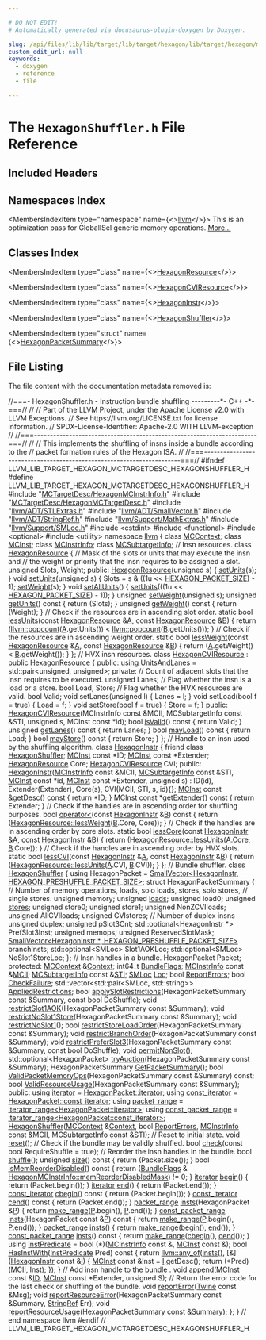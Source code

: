 ```yaml
---

# DO NOT EDIT!
# Automatically generated via docusaurus-plugin-doxygen by Doxygen.

slug: /api/files/lib/lib/target/lib/target/hexagon/lib/target/hexagon/mctargetdesc/hexagonshuffler-h
custom_edit_url: null
keywords:
  - doxygen
  - reference
  - file

---
```





# The `HexagonShuffler.h` File Reference

<DoxygenPage pluginConfig={pluginConfig}>



## Included Headers

<IncludesList>
<IncludesListItem
  filePath="MCTargetDesc/HexagonMCInstrInfo.h"
  permalink="/docs/api/files/lib/lib/target/lib/target/hexagon/lib/target/hexagon/mctargetdesc/hexagonmcinstrinfo-h"
  isLocal="true" />
<IncludesListItem
  filePath="MCTargetDesc/HexagonMCTargetDesc.h"
  permalink="/docs/api/files/lib/lib/target/lib/target/hexagon/lib/target/hexagon/mctargetdesc/hexagonmctargetdesc-h"
  isLocal="true" />
<IncludesListItem
  filePath="llvm/ADT/STLExtras.h"
  permalink="/docs/api/files/include/include/llvm/include/llvm/adt/stlextras-h"
  isLocal="true" />
<IncludesListItem
  filePath="llvm/ADT/SmallVector.h"
  permalink="/docs/api/files/include/include/llvm/include/llvm/adt/smallvector-h"
  isLocal="true" />
<IncludesListItem
  filePath="llvm/ADT/StringRef.h"
  permalink="/docs/api/files/include/include/llvm/include/llvm/adt/stringref-h"
  isLocal="true" />
<IncludesListItem
  filePath="llvm/Support/MathExtras.h"
  permalink="/docs/api/files/include/include/llvm/include/llvm/support/mathextras-h"
  isLocal="true" />
<IncludesListItem
  filePath="llvm/Support/SMLoc.h"
  permalink="/docs/api/files/include/include/llvm/include/llvm/support/smloc-h"
  isLocal="true" />
<IncludesListItem
  filePath="cstdint"
  permalink=""
  isLocal="false" />
<IncludesListItem
  filePath="functional"
  permalink=""
  isLocal="false" />
<IncludesListItem
  filePath="optional"
  permalink=""
  isLocal="false" />
<IncludesListItem
  filePath="utility"
  permalink=""
  isLocal="false" />
</IncludesList>

## Namespaces Index

<MembersIndex>

<MembersIndexItem
  type="namespace"
  name={<><a href="/docs/api/namespaces/llvm">llvm</a></>}>
This is an optimization pass for GlobalISel generic memory operations. <a href="/docs/api/namespaces/llvm/#details">More...</a>
</MembersIndexItem>

</MembersIndex>

## Classes Index

<MembersIndex>

<MembersIndexItem
  type="class"
  name={<><a href="/docs/api/classes/llvm/hexagonresource">HexagonResource</a></>}>
</MembersIndexItem>

<MembersIndexItem
  type="class"
  name={<><a href="/docs/api/classes/llvm/hexagoncviresource">HexagonCVIResource</a></>}>
</MembersIndexItem>

<MembersIndexItem
  type="class"
  name={<><a href="/docs/api/classes/llvm/hexagoninstr">HexagonInstr</a></>}>
</MembersIndexItem>

<MembersIndexItem
  type="class"
  name={<><a href="/docs/api/classes/llvm/hexagonshuffler">HexagonShuffler</a></>}>
</MembersIndexItem>

<MembersIndexItem
  type="struct"
  name={<><a href="/docs/api/structs/llvm/hexagonshuffler/hexagonpacketsummary">HexagonPacketSummary</a></>}>
</MembersIndexItem>

</MembersIndex>


## File Listing

The file content with the documentation metadata removed is:

<ProgramListing>

<Link id="l00001" /><CodeLine lineNumber="1"><Highlight kind="comment">//===- HexagonShuffler.h - Instruction bundle shuffling ---------&#42;- C++ -&#42;-===//</Highlight><Highlight kind="normal"></Highlight></CodeLine>
<Link id="l00002" /><CodeLine lineNumber="2"><Highlight kind="normal"></Highlight><Highlight kind="comment">//</Highlight><Highlight kind="normal"></Highlight></CodeLine>
<Link id="l00003" /><CodeLine lineNumber="3"><Highlight kind="normal"></Highlight><Highlight kind="comment">// Part of the LLVM Project, under the Apache License v2.0 with LLVM Exceptions.</Highlight><Highlight kind="normal"></Highlight></CodeLine>
<Link id="l00004" /><CodeLine lineNumber="4"><Highlight kind="normal"></Highlight><Highlight kind="comment">// See https://llvm.org/LICENSE.txt for license information.</Highlight><Highlight kind="normal"></Highlight></CodeLine>
<Link id="l00005" /><CodeLine lineNumber="5"><Highlight kind="normal"></Highlight><Highlight kind="comment">// SPDX-License-Identifier: Apache-2.0 WITH LLVM-exception</Highlight><Highlight kind="normal"></Highlight></CodeLine>
<Link id="l00006" /><CodeLine lineNumber="6"><Highlight kind="normal"></Highlight><Highlight kind="comment">//</Highlight><Highlight kind="normal"></Highlight></CodeLine>
<Link id="l00007" /><CodeLine lineNumber="7"><Highlight kind="normal"></Highlight><Highlight kind="comment">//===----------------------------------------------------------------------===//</Highlight><Highlight kind="normal"></Highlight></CodeLine>
<Link id="l00008" /><CodeLine lineNumber="8"><Highlight kind="normal"></Highlight><Highlight kind="comment">//</Highlight><Highlight kind="normal"></Highlight></CodeLine>
<Link id="l00009" /><CodeLine lineNumber="9"><Highlight kind="normal"></Highlight><Highlight kind="comment">// This implements the shuffling of insns inside a bundle according to the</Highlight><Highlight kind="normal"></Highlight></CodeLine>
<Link id="l00010" /><CodeLine lineNumber="10"><Highlight kind="normal"></Highlight><Highlight kind="comment">// packet formation rules of the Hexagon ISA.</Highlight><Highlight kind="normal"></Highlight></CodeLine>
<Link id="l00011" /><CodeLine lineNumber="11"><Highlight kind="normal"></Highlight><Highlight kind="comment">//</Highlight><Highlight kind="normal"></Highlight></CodeLine>
<Link id="l00012" /><CodeLine lineNumber="12"><Highlight kind="normal"></Highlight><Highlight kind="comment">//===----------------------------------------------------------------------===//</Highlight><Highlight kind="normal"></Highlight></CodeLine>
<Link id="l00013" /><CodeLine lineNumber="13"><Highlight kind="normal"></Highlight></CodeLine>
<Link id="l00014" /><CodeLine lineNumber="14"><Highlight kind="normal"></Highlight><Highlight kind="preprocessor">#ifndef LLVM&#95;LIB&#95;TARGET&#95;HEXAGON&#95;MCTARGETDESC&#95;HEXAGONSHUFFLER&#95;H</Highlight><Highlight kind="normal"></Highlight></CodeLine>
<Link id="l00015" /><CodeLine lineNumber="15"><Highlight kind="normal"></Highlight><Highlight kind="preprocessor">#define LLVM&#95;LIB&#95;TARGET&#95;HEXAGON&#95;MCTARGETDESC&#95;HEXAGONSHUFFLER&#95;H</Highlight><Highlight kind="normal"></Highlight></CodeLine>
<Link id="l00016" /><CodeLine lineNumber="16"><Highlight kind="normal"></Highlight></CodeLine>
<Link id="l00017" /><CodeLine lineNumber="17"><Highlight kind="normal"></Highlight><Highlight kind="preprocessor">#include &quot;<a href="/docs/api/files/lib/lib/target/lib/target/hexagon/lib/target/hexagon/mctargetdesc/hexagonmcinstrinfo-h">MCTargetDesc/HexagonMCInstrInfo.h</a>&quot;</Highlight><Highlight kind="normal"></Highlight></CodeLine>
<Link id="l00018" /><CodeLine lineNumber="18"><Highlight kind="normal"></Highlight><Highlight kind="preprocessor">#include &quot;<a href="/docs/api/files/lib/lib/target/lib/target/hexagon/lib/target/hexagon/mctargetdesc/hexagonmctargetdesc-h">MCTargetDesc/HexagonMCTargetDesc.h</a>&quot;</Highlight><Highlight kind="normal"></Highlight></CodeLine>
<Link id="l00019" /><CodeLine lineNumber="19"><Highlight kind="normal"></Highlight><Highlight kind="preprocessor">#include &quot;<a href="/docs/api/files/include/include/llvm/include/llvm/adt/stlextras-h">llvm/ADT/STLExtras.h</a>&quot;</Highlight><Highlight kind="normal"></Highlight></CodeLine>
<Link id="l00020" /><CodeLine lineNumber="20"><Highlight kind="normal"></Highlight><Highlight kind="preprocessor">#include &quot;<a href="/docs/api/files/include/include/llvm/include/llvm/adt/smallvector-h">llvm/ADT/SmallVector.h</a>&quot;</Highlight><Highlight kind="normal"></Highlight></CodeLine>
<Link id="l00021" /><CodeLine lineNumber="21"><Highlight kind="normal"></Highlight><Highlight kind="preprocessor">#include &quot;<a href="/docs/api/files/include/include/llvm/include/llvm/adt/stringref-h">llvm/ADT/StringRef.h</a>&quot;</Highlight><Highlight kind="normal"></Highlight></CodeLine>
<Link id="l00022" /><CodeLine lineNumber="22"><Highlight kind="normal"></Highlight><Highlight kind="preprocessor">#include &quot;<a href="/docs/api/files/include/include/llvm/include/llvm/support/mathextras-h">llvm/Support/MathExtras.h</a>&quot;</Highlight><Highlight kind="normal"></Highlight></CodeLine>
<Link id="l00023" /><CodeLine lineNumber="23"><Highlight kind="normal"></Highlight><Highlight kind="preprocessor">#include &quot;<a href="/docs/api/files/include/include/llvm/include/llvm/support/smloc-h">llvm/Support/SMLoc.h</a>&quot;</Highlight><Highlight kind="normal"></Highlight></CodeLine>
<Link id="l00024" /><CodeLine lineNumber="24"><Highlight kind="normal"></Highlight><Highlight kind="preprocessor">#include &lt;cstdint&gt;</Highlight><Highlight kind="normal"></Highlight></CodeLine>
<Link id="l00025" /><CodeLine lineNumber="25"><Highlight kind="normal"></Highlight><Highlight kind="preprocessor">#include &lt;functional&gt;</Highlight><Highlight kind="normal"></Highlight></CodeLine>
<Link id="l00026" /><CodeLine lineNumber="26"><Highlight kind="normal"></Highlight><Highlight kind="preprocessor">#include &lt;optional&gt;</Highlight><Highlight kind="normal"></Highlight></CodeLine>
<Link id="l00027" /><CodeLine lineNumber="27"><Highlight kind="normal"></Highlight><Highlight kind="preprocessor">#include &lt;utility&gt;</Highlight><Highlight kind="normal"></Highlight></CodeLine>
<Link id="l00028" /><CodeLine lineNumber="28"><Highlight kind="normal"></Highlight></CodeLine>
<Link id="l00029" /><CodeLine lineNumber="29"><Highlight kind="normal"></Highlight><Highlight kind="keyword">namespace </Highlight><Highlight kind="normal"><a href="/docs/api/namespaces/llvm">llvm</a> &#123;</Highlight></CodeLine>
<Link id="l00030" /><CodeLine lineNumber="30"><Highlight kind="normal"></Highlight></CodeLine>
<Link id="l00031" /><CodeLine lineNumber="31"><Highlight kind="normal"></Highlight><Highlight kind="keyword">class </Highlight><Highlight kind="normal"><a href="/docs/api/classes/llvm/mccontext">MCContext</a>;</Highlight></CodeLine>
<Link id="l00032" /><CodeLine lineNumber="32"><Highlight kind="normal"></Highlight><Highlight kind="keyword">class </Highlight><Highlight kind="normal"><a href="/docs/api/classes/llvm/mcinst">MCInst</a>;</Highlight></CodeLine>
<Link id="l00033" /><CodeLine lineNumber="33"><Highlight kind="normal"></Highlight><Highlight kind="keyword">class </Highlight><Highlight kind="normal"><a href="/docs/api/classes/llvm/mcinstrinfo">MCInstrInfo</a>;</Highlight></CodeLine>
<Link id="l00034" /><CodeLine lineNumber="34"><Highlight kind="normal"></Highlight><Highlight kind="keyword">class </Highlight><Highlight kind="normal"><a href="/docs/api/classes/llvm/mcsubtargetinfo">MCSubtargetInfo</a>;</Highlight></CodeLine>
<Link id="l00035" /><CodeLine lineNumber="35"><Highlight kind="normal"></Highlight></CodeLine>
<Link id="l00036" /><CodeLine lineNumber="36"><Highlight kind="normal"></Highlight><Highlight kind="comment">// Insn resources.</Highlight><Highlight kind="normal"></Highlight></CodeLine>
<Link id="l00037" /><CodeLine lineNumber="37" lineLink="/docs/api/classes/llvm/hexagonresource"><Highlight kind="normal"></Highlight><Highlight kind="keyword">class </Highlight><Highlight kind="normal"><a href="/docs/api/classes/llvm/hexagonresource/#a9b68d750414915173e8b8470d6b42ebb">HexagonResource</a> &#123;</Highlight></CodeLine>
<Link id="l00038" /><CodeLine lineNumber="38"><Highlight kind="normal">  </Highlight><Highlight kind="comment">// Mask of the slots or units that may execute the insn and</Highlight><Highlight kind="normal"></Highlight></CodeLine>
<Link id="l00039" /><CodeLine lineNumber="39"><Highlight kind="normal">  </Highlight><Highlight kind="comment">// the weight or priority that the insn requires to be assigned a slot.</Highlight><Highlight kind="normal"></Highlight></CodeLine>
<Link id="l00040" /><CodeLine lineNumber="40"><Highlight kind="normal">  </Highlight><Highlight kind="keywordtype">unsigned</Highlight><Highlight kind="normal"> Slots, Weight;</Highlight></CodeLine>
<Link id="l00041" /><CodeLine lineNumber="41"><Highlight kind="normal"></Highlight></CodeLine>
<Link id="l00042" /><CodeLine lineNumber="42"><Highlight kind="normal"></Highlight><Highlight kind="keyword">public</Highlight><Highlight kind="normal">:</Highlight></CodeLine>
<Link id="l00043" /><CodeLine lineNumber="43" lineLink="/docs/api/classes/llvm/hexagonresource/#a9b68d750414915173e8b8470d6b42ebb"><Highlight kind="normal">  <a href="/docs/api/classes/llvm/hexagonresource/#a9b68d750414915173e8b8470d6b42ebb">HexagonResource</a>(</Highlight><Highlight kind="keywordtype">unsigned</Highlight><Highlight kind="normal"> s) &#123; <a href="/docs/api/classes/llvm/hexagonresource/#ad538abdb8f1c5e68c9211f06e5e52c49">setUnits</a>(s); &#125;</Highlight></CodeLine>
<Link id="l00044" /><CodeLine lineNumber="44"><Highlight kind="normal"></Highlight></CodeLine>
<Link id="l00045" /><CodeLine lineNumber="45" lineLink="/docs/api/classes/llvm/hexagonresource/#ad538abdb8f1c5e68c9211f06e5e52c49"><Highlight kind="normal">  </Highlight><Highlight kind="keywordtype">void</Highlight><Highlight kind="normal"> <a href="/docs/api/classes/llvm/hexagonresource/#ad538abdb8f1c5e68c9211f06e5e52c49">setUnits</a>(</Highlight><Highlight kind="keywordtype">unsigned</Highlight><Highlight kind="normal"> s) &#123;</Highlight></CodeLine>
<Link id="l00046" /><CodeLine lineNumber="46"><Highlight kind="normal">    Slots = s &amp; ((1u &lt;&lt; <a href="/docs/api/files/lib/lib/target/lib/target/hexagon/lib/target/hexagon/mctargetdesc/hexagonmctargetdesc-h/#a8f76c0f5e34856920717e06ebc5f4dc3">HEXAGON&#95;PACKET&#95;SIZE</a>) - 1);</Highlight></CodeLine>
<Link id="l00047" /><CodeLine lineNumber="47"><Highlight kind="normal">    <a href="/docs/api/classes/llvm/hexagonresource/#a1f8eef2350fa33a1d0762b78faeb4c13">setWeight</a>(s);</Highlight></CodeLine>
<Link id="l00048" /><CodeLine lineNumber="48"><Highlight kind="normal">  &#125;</Highlight></CodeLine>
<Link id="l00049" /><CodeLine lineNumber="49"><Highlight kind="normal"></Highlight></CodeLine>
<Link id="l00050" /><CodeLine lineNumber="50" lineLink="/docs/api/classes/llvm/hexagonresource/#ae672a81b4fde62e83ed5bc647ff61ff2"><Highlight kind="normal">  </Highlight><Highlight kind="keywordtype">void</Highlight><Highlight kind="normal"> <a href="/docs/api/classes/llvm/hexagonresource/#ae672a81b4fde62e83ed5bc647ff61ff2">setAllUnits</a>() &#123;</Highlight></CodeLine>
<Link id="l00051" /><CodeLine lineNumber="51"><Highlight kind="normal">    <a href="/docs/api/classes/llvm/hexagonresource/#ad538abdb8f1c5e68c9211f06e5e52c49">setUnits</a>(((1u &lt;&lt; <a href="/docs/api/files/lib/lib/target/lib/target/hexagon/lib/target/hexagon/mctargetdesc/hexagonmctargetdesc-h/#a8f76c0f5e34856920717e06ebc5f4dc3">HEXAGON&#95;PACKET&#95;SIZE</a>) - 1));</Highlight></CodeLine>
<Link id="l00052" /><CodeLine lineNumber="52"><Highlight kind="normal">  &#125;</Highlight></CodeLine>
<Link id="l00053" /><CodeLine lineNumber="53"><Highlight kind="normal">  </Highlight><Highlight kind="keywordtype">unsigned</Highlight><Highlight kind="normal"> <a href="/docs/api/classes/llvm/hexagonresource/#a1f8eef2350fa33a1d0762b78faeb4c13">setWeight</a>(</Highlight><Highlight kind="keywordtype">unsigned</Highlight><Highlight kind="normal"> s);</Highlight></CodeLine>
<Link id="l00054" /><CodeLine lineNumber="54"><Highlight kind="normal"></Highlight></CodeLine>
<Link id="l00055" /><CodeLine lineNumber="55" lineLink="/docs/api/classes/llvm/hexagonresource/#a221461a405e21371879b8093913f931b"><Highlight kind="normal">  </Highlight><Highlight kind="keywordtype">unsigned</Highlight><Highlight kind="normal"> <a href="/docs/api/classes/llvm/hexagonresource/#a221461a405e21371879b8093913f931b">getUnits</a>()</Highlight><Highlight kind="keyword"> const </Highlight><Highlight kind="normal">&#123; </Highlight><Highlight kind="keywordflow">return</Highlight><Highlight kind="normal"> (Slots); &#125;</Highlight></CodeLine>
<Link id="l00056" /><CodeLine lineNumber="56" lineLink="/docs/api/classes/llvm/hexagonresource/#aa618966be2c5313c72c16b27684085b2"><Highlight kind="normal">  </Highlight><Highlight kind="keywordtype">unsigned</Highlight><Highlight kind="normal"> <a href="/docs/api/classes/llvm/hexagonresource/#aa618966be2c5313c72c16b27684085b2">getWeight</a>()</Highlight><Highlight kind="keyword"> const </Highlight><Highlight kind="normal">&#123; </Highlight><Highlight kind="keywordflow">return</Highlight><Highlight kind="normal"> (Weight); &#125;</Highlight></CodeLine>
<Link id="l00057" /><CodeLine lineNumber="57"><Highlight kind="normal"></Highlight></CodeLine>
<Link id="l00058" /><CodeLine lineNumber="58"><Highlight kind="normal">  </Highlight><Highlight kind="comment">// Check if the resources are in ascending slot order.</Highlight><Highlight kind="normal"></Highlight></CodeLine>
<Link id="l00059" /><CodeLine lineNumber="59" lineLink="/docs/api/classes/llvm/hexagonresource/#aff602831dcbe4511bbfffd3ad2afaec5"><Highlight kind="normal">  </Highlight><Highlight kind="keyword">static</Highlight><Highlight kind="normal"> </Highlight><Highlight kind="keywordtype">bool</Highlight><Highlight kind="normal"> <a href="/docs/api/classes/llvm/hexagonresource/#aff602831dcbe4511bbfffd3ad2afaec5">lessUnits</a>(</Highlight><Highlight kind="keyword">const</Highlight><Highlight kind="normal"> <a href="/docs/api/classes/llvm/hexagonresource/#a9b68d750414915173e8b8470d6b42ebb">HexagonResource</a> &amp;<a href="/docs/api/files/lib/lib/ir/builtingcs-cpp/#a2e38c85003a042421cde1647632d0b72">A</a>, </Highlight><Highlight kind="keyword">const</Highlight><Highlight kind="normal"> <a href="/docs/api/classes/llvm/hexagonresource/#a9b68d750414915173e8b8470d6b42ebb">HexagonResource</a> &amp;<a href="/docs/api/files/lib/lib/ir/builtingcs-cpp/#ae76959fe811ba090de4cba69ac00f1da">B</a>) &#123;</Highlight></CodeLine>
<Link id="l00060" /><CodeLine lineNumber="60"><Highlight kind="normal">    </Highlight><Highlight kind="keywordflow">return</Highlight><Highlight kind="normal"> (<a href="/docs/api/namespaces/llvm/#a0eea77e7bfa82e0219d2ec7b4efbc94f">llvm::popcount</a>(<a href="/docs/api/files/lib/lib/ir/builtingcs-cpp/#a2e38c85003a042421cde1647632d0b72">A</a>.getUnits()) &lt; <a href="/docs/api/namespaces/llvm/#a0eea77e7bfa82e0219d2ec7b4efbc94f">llvm::popcount</a>(<a href="/docs/api/files/lib/lib/ir/builtingcs-cpp/#ae76959fe811ba090de4cba69ac00f1da">B</a>.getUnits()));</Highlight></CodeLine>
<Link id="l00061" /><CodeLine lineNumber="61"><Highlight kind="normal">  &#125;</Highlight></CodeLine>
<Link id="l00062" /><CodeLine lineNumber="62"><Highlight kind="normal"></Highlight></CodeLine>
<Link id="l00063" /><CodeLine lineNumber="63"><Highlight kind="normal">  </Highlight><Highlight kind="comment">// Check if the resources are in ascending weight order.</Highlight><Highlight kind="normal"></Highlight></CodeLine>
<Link id="l00064" /><CodeLine lineNumber="64" lineLink="/docs/api/classes/llvm/hexagonresource/#abf7f748b204fe3b7d2cb59bc1378c3d1"><Highlight kind="normal">  </Highlight><Highlight kind="keyword">static</Highlight><Highlight kind="normal"> </Highlight><Highlight kind="keywordtype">bool</Highlight><Highlight kind="normal"> <a href="/docs/api/classes/llvm/hexagonresource/#abf7f748b204fe3b7d2cb59bc1378c3d1">lessWeight</a>(</Highlight><Highlight kind="keyword">const</Highlight><Highlight kind="normal"> <a href="/docs/api/classes/llvm/hexagonresource/#a9b68d750414915173e8b8470d6b42ebb">HexagonResource</a> &amp;<a href="/docs/api/files/lib/lib/ir/builtingcs-cpp/#a2e38c85003a042421cde1647632d0b72">A</a>, </Highlight><Highlight kind="keyword">const</Highlight><Highlight kind="normal"> <a href="/docs/api/classes/llvm/hexagonresource/#a9b68d750414915173e8b8470d6b42ebb">HexagonResource</a> &amp;<a href="/docs/api/files/lib/lib/ir/builtingcs-cpp/#ae76959fe811ba090de4cba69ac00f1da">B</a>) &#123;</Highlight></CodeLine>
<Link id="l00065" /><CodeLine lineNumber="65"><Highlight kind="normal">    </Highlight><Highlight kind="keywordflow">return</Highlight><Highlight kind="normal"> (<a href="/docs/api/files/lib/lib/ir/builtingcs-cpp/#a2e38c85003a042421cde1647632d0b72">A</a>.getWeight() &lt; <a href="/docs/api/files/lib/lib/ir/builtingcs-cpp/#ae76959fe811ba090de4cba69ac00f1da">B</a>.getWeight());</Highlight></CodeLine>
<Link id="l00066" /><CodeLine lineNumber="66"><Highlight kind="normal">  &#125;</Highlight></CodeLine>
<Link id="l00067" /><CodeLine lineNumber="67"><Highlight kind="normal">&#125;;</Highlight></CodeLine>
<Link id="l00068" /><CodeLine lineNumber="68"><Highlight kind="normal"></Highlight></CodeLine>
<Link id="l00069" /><CodeLine lineNumber="69"><Highlight kind="normal"></Highlight><Highlight kind="comment">// HVX insn resources.</Highlight><Highlight kind="normal"></Highlight></CodeLine>
<Link id="l00070" /><CodeLine lineNumber="70" lineLink="/docs/api/classes/llvm/hexagoncviresource"><Highlight kind="normal"></Highlight><Highlight kind="keyword">class </Highlight><Highlight kind="normal"><a href="/docs/api/classes/llvm/hexagoncviresource/#a074a6c436e5fb1e2678358e9b5e98f65">HexagonCVIResource</a> : </Highlight><Highlight kind="keyword">public</Highlight><Highlight kind="normal"> <a href="/docs/api/classes/llvm/hexagonresource/#a9b68d750414915173e8b8470d6b42ebb">HexagonResource</a> &#123;</Highlight></CodeLine>
<Link id="l00071" /><CodeLine lineNumber="71"><Highlight kind="normal"></Highlight><Highlight kind="keyword">public</Highlight><Highlight kind="normal">:</Highlight></CodeLine>
<Link id="l00072" /><CodeLine lineNumber="72" lineLink="/docs/api/classes/llvm/hexagoncviresource/#ae8c1c4052d806aa40fbfbb44da74d47a"><Highlight kind="normal">  </Highlight><Highlight kind="keyword">using </Highlight><Highlight kind="normal"><a href="/docs/api/classes/llvm/hexagoncviresource/#ae8c1c4052d806aa40fbfbb44da74d47a">UnitsAndLanes</a> = std::pair&lt;unsigned, unsigned&gt;;</Highlight></CodeLine>
<Link id="l00073" /><CodeLine lineNumber="73"><Highlight kind="normal"></Highlight></CodeLine>
<Link id="l00074" /><CodeLine lineNumber="74"><Highlight kind="normal"></Highlight><Highlight kind="keyword">private</Highlight><Highlight kind="normal">:</Highlight></CodeLine>
<Link id="l00075" /><CodeLine lineNumber="75"><Highlight kind="normal">  </Highlight><Highlight kind="comment">// Count of adjacent slots that the insn requires to be executed.</Highlight><Highlight kind="normal"></Highlight></CodeLine>
<Link id="l00076" /><CodeLine lineNumber="76"><Highlight kind="normal">  </Highlight><Highlight kind="keywordtype">unsigned</Highlight><Highlight kind="normal"> Lanes;</Highlight></CodeLine>
<Link id="l00077" /><CodeLine lineNumber="77"><Highlight kind="normal">  </Highlight><Highlight kind="comment">// Flag whether the insn is a load or a store.</Highlight><Highlight kind="normal"></Highlight></CodeLine>
<Link id="l00078" /><CodeLine lineNumber="78"><Highlight kind="normal">  </Highlight><Highlight kind="keywordtype">bool</Highlight><Highlight kind="normal"> Load, Store;</Highlight></CodeLine>
<Link id="l00079" /><CodeLine lineNumber="79"><Highlight kind="normal">  </Highlight><Highlight kind="comment">// Flag whether the HVX resources are valid.</Highlight><Highlight kind="normal"></Highlight></CodeLine>
<Link id="l00080" /><CodeLine lineNumber="80"><Highlight kind="normal">  </Highlight><Highlight kind="keywordtype">bool</Highlight><Highlight kind="normal"> Valid;</Highlight></CodeLine>
<Link id="l00081" /><CodeLine lineNumber="81"><Highlight kind="normal"></Highlight></CodeLine>
<Link id="l00082" /><CodeLine lineNumber="82"><Highlight kind="normal">  </Highlight><Highlight kind="keywordtype">void</Highlight><Highlight kind="normal"> setLanes(</Highlight><Highlight kind="keywordtype">unsigned</Highlight><Highlight kind="normal"> l) &#123; Lanes = l; &#125;</Highlight></CodeLine>
<Link id="l00083" /><CodeLine lineNumber="83"><Highlight kind="normal">  </Highlight><Highlight kind="keywordtype">void</Highlight><Highlight kind="normal"> setLoad(</Highlight><Highlight kind="keywordtype">bool</Highlight><Highlight kind="normal"> f = </Highlight><Highlight kind="keyword">true</Highlight><Highlight kind="normal">) &#123; Load = f; &#125;</Highlight></CodeLine>
<Link id="l00084" /><CodeLine lineNumber="84"><Highlight kind="normal">  </Highlight><Highlight kind="keywordtype">void</Highlight><Highlight kind="normal"> setStore(</Highlight><Highlight kind="keywordtype">bool</Highlight><Highlight kind="normal"> f = </Highlight><Highlight kind="keyword">true</Highlight><Highlight kind="normal">) &#123; Store = f; &#125;</Highlight></CodeLine>
<Link id="l00085" /><CodeLine lineNumber="85"><Highlight kind="normal"></Highlight></CodeLine>
<Link id="l00086" /><CodeLine lineNumber="86"><Highlight kind="normal"></Highlight><Highlight kind="keyword">public</Highlight><Highlight kind="normal">:</Highlight></CodeLine>
<Link id="l00087" /><CodeLine lineNumber="87"><Highlight kind="normal">  <a href="/docs/api/classes/llvm/hexagoncviresource/#a074a6c436e5fb1e2678358e9b5e98f65">HexagonCVIResource</a>(MCInstrInfo </Highlight><Highlight kind="keyword">const</Highlight><Highlight kind="normal"> &amp;MCII,</Highlight></CodeLine>
<Link id="l00088" /><CodeLine lineNumber="88"><Highlight kind="normal">                     MCSubtargetInfo </Highlight><Highlight kind="keyword">const</Highlight><Highlight kind="normal"> &amp;STI,</Highlight></CodeLine>
<Link id="l00089" /><CodeLine lineNumber="89"><Highlight kind="normal">                     </Highlight><Highlight kind="keywordtype">unsigned</Highlight><Highlight kind="normal"> s, MCInst </Highlight><Highlight kind="keyword">const</Highlight><Highlight kind="normal"> &#42;</Highlight><Highlight kind="keywordtype">id</Highlight><Highlight kind="normal">);</Highlight></CodeLine>
<Link id="l00090" /><CodeLine lineNumber="90"><Highlight kind="normal"></Highlight></CodeLine>
<Link id="l00091" /><CodeLine lineNumber="91" lineLink="/docs/api/classes/llvm/hexagoncviresource/#a20320b17bb65d33fe1d2fd5947d6a7be"><Highlight kind="normal">  </Highlight><Highlight kind="keywordtype">bool</Highlight><Highlight kind="normal"> <a href="/docs/api/classes/llvm/hexagoncviresource/#a20320b17bb65d33fe1d2fd5947d6a7be">isValid</a>()</Highlight><Highlight kind="keyword"> const </Highlight><Highlight kind="normal">&#123; </Highlight><Highlight kind="keywordflow">return</Highlight><Highlight kind="normal"> Valid; &#125;</Highlight></CodeLine>
<Link id="l00092" /><CodeLine lineNumber="92" lineLink="/docs/api/classes/llvm/hexagoncviresource/#a50e9a007372dbfb54f4113605e40de6d"><Highlight kind="normal">  </Highlight><Highlight kind="keywordtype">unsigned</Highlight><Highlight kind="normal"> <a href="/docs/api/classes/llvm/hexagoncviresource/#a50e9a007372dbfb54f4113605e40de6d">getLanes</a>()</Highlight><Highlight kind="keyword"> const </Highlight><Highlight kind="normal">&#123; </Highlight><Highlight kind="keywordflow">return</Highlight><Highlight kind="normal"> Lanes; &#125;</Highlight></CodeLine>
<Link id="l00093" /><CodeLine lineNumber="93" lineLink="/docs/api/classes/llvm/hexagoncviresource/#adf7105da9b480a82249969b9f2d4f5cc"><Highlight kind="normal">  </Highlight><Highlight kind="keywordtype">bool</Highlight><Highlight kind="normal"> <a href="/docs/api/classes/llvm/hexagoncviresource/#adf7105da9b480a82249969b9f2d4f5cc">mayLoad</a>()</Highlight><Highlight kind="keyword"> const </Highlight><Highlight kind="normal">&#123; </Highlight><Highlight kind="keywordflow">return</Highlight><Highlight kind="normal"> Load; &#125;</Highlight></CodeLine>
<Link id="l00094" /><CodeLine lineNumber="94" lineLink="/docs/api/classes/llvm/hexagoncviresource/#a83e4ed90daab59f7f1e8d3c45b73063a"><Highlight kind="normal">  </Highlight><Highlight kind="keywordtype">bool</Highlight><Highlight kind="normal"> <a href="/docs/api/classes/llvm/hexagoncviresource/#a83e4ed90daab59f7f1e8d3c45b73063a">mayStore</a>()</Highlight><Highlight kind="keyword"> const </Highlight><Highlight kind="normal">&#123; </Highlight><Highlight kind="keywordflow">return</Highlight><Highlight kind="normal"> Store; &#125;</Highlight></CodeLine>
<Link id="l00095" /><CodeLine lineNumber="95"><Highlight kind="normal">&#125;;</Highlight></CodeLine>
<Link id="l00096" /><CodeLine lineNumber="96"><Highlight kind="normal"></Highlight></CodeLine>
<Link id="l00097" /><CodeLine lineNumber="97"><Highlight kind="normal"></Highlight><Highlight kind="comment">// Handle to an insn used by the shuffling algorithm.</Highlight><Highlight kind="normal"></Highlight></CodeLine>
<Link id="l00098" /><CodeLine lineNumber="98" lineLink="/docs/api/classes/llvm/hexagoninstr"><Highlight kind="normal"></Highlight><Highlight kind="keyword">class </Highlight><Highlight kind="normal"><a href="/docs/api/classes/llvm/hexagoninstr/#ae2ea471f4cee2fa56f23d0e69e4a3ad6">HexagonInstr</a> &#123;</Highlight></CodeLine>
<Link id="l00099" /><CodeLine lineNumber="99" lineLink="/docs/api/classes/llvm/hexagoninstr/#a4e5d5ee19b47a7537c126daeb2d3671f"><Highlight kind="normal">  </Highlight><Highlight kind="keyword">friend</Highlight><Highlight kind="normal"> </Highlight><Highlight kind="keyword">class </Highlight><Highlight kind="normal"><a href="/docs/api/classes/llvm/hexagoninstr/#a4e5d5ee19b47a7537c126daeb2d3671f">HexagonShuffler</a>;</Highlight></CodeLine>
<Link id="l00100" /><CodeLine lineNumber="100"><Highlight kind="normal"></Highlight></CodeLine>
<Link id="l00101" /><CodeLine lineNumber="101"><Highlight kind="normal">  <a href="/docs/api/classes/llvm/mcinst">MCInst</a> </Highlight><Highlight kind="keyword">const</Highlight><Highlight kind="normal"> &#42;ID;</Highlight></CodeLine>
<Link id="l00102" /><CodeLine lineNumber="102"><Highlight kind="normal">  <a href="/docs/api/classes/llvm/mcinst">MCInst</a> </Highlight><Highlight kind="keyword">const</Highlight><Highlight kind="normal"> &#42;Extender;</Highlight></CodeLine>
<Link id="l00103" /><CodeLine lineNumber="103"><Highlight kind="normal">  <a href="/docs/api/classes/llvm/hexagonresource">HexagonResource</a> Core;</Highlight></CodeLine>
<Link id="l00104" /><CodeLine lineNumber="104"><Highlight kind="normal">  <a href="/docs/api/classes/llvm/hexagoncviresource">HexagonCVIResource</a> CVI;</Highlight></CodeLine>
<Link id="l00105" /><CodeLine lineNumber="105"><Highlight kind="normal"></Highlight></CodeLine>
<Link id="l00106" /><CodeLine lineNumber="106"><Highlight kind="normal"></Highlight><Highlight kind="keyword">public</Highlight><Highlight kind="normal">:</Highlight></CodeLine>
<Link id="l00107" /><CodeLine lineNumber="107" lineLink="/docs/api/classes/llvm/hexagoninstr/#ae2ea471f4cee2fa56f23d0e69e4a3ad6"><Highlight kind="normal">  <a href="/docs/api/classes/llvm/hexagoninstr/#ae2ea471f4cee2fa56f23d0e69e4a3ad6">HexagonInstr</a>(<a href="/docs/api/classes/llvm/mcinstrinfo">MCInstrInfo</a> </Highlight><Highlight kind="keyword">const</Highlight><Highlight kind="normal"> &amp;MCII,</Highlight></CodeLine>
<Link id="l00108" /><CodeLine lineNumber="108"><Highlight kind="normal">               <a href="/docs/api/classes/llvm/mcsubtargetinfo">MCSubtargetInfo</a> </Highlight><Highlight kind="keyword">const</Highlight><Highlight kind="normal"> &amp;STI, <a href="/docs/api/classes/llvm/mcinst">MCInst</a> </Highlight><Highlight kind="keyword">const</Highlight><Highlight kind="normal"> &#42;</Highlight><Highlight kind="keywordtype">id</Highlight><Highlight kind="normal">,</Highlight></CodeLine>
<Link id="l00109" /><CodeLine lineNumber="109"><Highlight kind="normal">               <a href="/docs/api/classes/llvm/mcinst">MCInst</a> </Highlight><Highlight kind="keyword">const</Highlight><Highlight kind="normal"> &#42;Extender, </Highlight><Highlight kind="keywordtype">unsigned</Highlight><Highlight kind="normal"> s)</Highlight></CodeLine>
<Link id="l00110" /><CodeLine lineNumber="110"><Highlight kind="normal">      : ID(id), Extender(Extender), Core(s), CVI(MCII, STI, s, id)&#123;&#125;;</Highlight></CodeLine>
<Link id="l00111" /><CodeLine lineNumber="111"><Highlight kind="normal"></Highlight></CodeLine>
<Link id="l00112" /><CodeLine lineNumber="112" lineLink="/docs/api/classes/llvm/hexagoninstr/#a5fc274f7940f0ebb14b363d8fbe6785b"><Highlight kind="normal">  <a href="/docs/api/classes/llvm/mcinst">MCInst</a> </Highlight><Highlight kind="keyword">const</Highlight><Highlight kind="normal"> &amp;<a href="/docs/api/classes/llvm/hexagoninstr/#a5fc274f7940f0ebb14b363d8fbe6785b">getDesc</a>()</Highlight><Highlight kind="keyword"> const </Highlight><Highlight kind="normal">&#123; </Highlight><Highlight kind="keywordflow">return</Highlight><Highlight kind="normal"> &#42;ID; &#125;</Highlight></CodeLine>
<Link id="l00113" /><CodeLine lineNumber="113" lineLink="/docs/api/classes/llvm/hexagoninstr/#a071dfbd7e285aaa5599b23899f1bd40c"><Highlight kind="normal">  <a href="/docs/api/classes/llvm/mcinst">MCInst</a> </Highlight><Highlight kind="keyword">const</Highlight><Highlight kind="normal"> &#42;<a href="/docs/api/classes/llvm/hexagoninstr/#a071dfbd7e285aaa5599b23899f1bd40c">getExtender</a>()</Highlight><Highlight kind="keyword"> const </Highlight><Highlight kind="normal">&#123; </Highlight><Highlight kind="keywordflow">return</Highlight><Highlight kind="normal"> Extender; &#125;</Highlight></CodeLine>
<Link id="l00114" /><CodeLine lineNumber="114"><Highlight kind="normal"></Highlight></CodeLine>
<Link id="l00115" /><CodeLine lineNumber="115"><Highlight kind="normal">  </Highlight><Highlight kind="comment">// Check if the handles are in ascending order for shuffling purposes.</Highlight><Highlight kind="normal"></Highlight></CodeLine>
<Link id="l00116" /><CodeLine lineNumber="116" lineLink="/docs/api/classes/llvm/hexagoninstr/#a73808c3ff7250ff5d7ef9721c5d65662"><Highlight kind="normal">  </Highlight><Highlight kind="keywordtype">bool</Highlight><Highlight kind="normal"> <a href="/docs/api/classes/llvm/hexagoninstr/#a73808c3ff7250ff5d7ef9721c5d65662">operator&lt;</a>(</Highlight><Highlight kind="keyword">const</Highlight><Highlight kind="normal"> <a href="/docs/api/classes/llvm/hexagoninstr/#ae2ea471f4cee2fa56f23d0e69e4a3ad6">HexagonInstr</a> &amp;<a href="/docs/api/files/lib/lib/ir/builtingcs-cpp/#ae76959fe811ba090de4cba69ac00f1da">B</a>)</Highlight><Highlight kind="keyword"> const </Highlight><Highlight kind="normal">&#123;</Highlight></CodeLine>
<Link id="l00117" /><CodeLine lineNumber="117"><Highlight kind="normal">    </Highlight><Highlight kind="keywordflow">return</Highlight><Highlight kind="normal"> (<a href="/docs/api/classes/llvm/hexagonresource/#abf7f748b204fe3b7d2cb59bc1378c3d1">HexagonResource::lessWeight</a>(<a href="/docs/api/files/lib/lib/ir/builtingcs-cpp/#ae76959fe811ba090de4cba69ac00f1da">B</a>.Core, Core));</Highlight></CodeLine>
<Link id="l00118" /><CodeLine lineNumber="118"><Highlight kind="normal">  &#125;</Highlight></CodeLine>
<Link id="l00119" /><CodeLine lineNumber="119"><Highlight kind="normal"></Highlight></CodeLine>
<Link id="l00120" /><CodeLine lineNumber="120"><Highlight kind="normal">  </Highlight><Highlight kind="comment">// Check if the handles are in ascending order by core slots.</Highlight><Highlight kind="normal"></Highlight></CodeLine>
<Link id="l00121" /><CodeLine lineNumber="121" lineLink="/docs/api/classes/llvm/hexagoninstr/#a95ee54a78afbd15282b76879937e6bde"><Highlight kind="normal">  </Highlight><Highlight kind="keyword">static</Highlight><Highlight kind="normal"> </Highlight><Highlight kind="keywordtype">bool</Highlight><Highlight kind="normal"> <a href="/docs/api/classes/llvm/hexagoninstr/#a95ee54a78afbd15282b76879937e6bde">lessCore</a>(</Highlight><Highlight kind="keyword">const</Highlight><Highlight kind="normal"> <a href="/docs/api/classes/llvm/hexagoninstr/#ae2ea471f4cee2fa56f23d0e69e4a3ad6">HexagonInstr</a> &amp;<a href="/docs/api/files/lib/lib/ir/builtingcs-cpp/#a2e38c85003a042421cde1647632d0b72">A</a>, </Highlight><Highlight kind="keyword">const</Highlight><Highlight kind="normal"> <a href="/docs/api/classes/llvm/hexagoninstr/#ae2ea471f4cee2fa56f23d0e69e4a3ad6">HexagonInstr</a> &amp;<a href="/docs/api/files/lib/lib/ir/builtingcs-cpp/#ae76959fe811ba090de4cba69ac00f1da">B</a>) &#123;</Highlight></CodeLine>
<Link id="l00122" /><CodeLine lineNumber="122"><Highlight kind="normal">    </Highlight><Highlight kind="keywordflow">return</Highlight><Highlight kind="normal"> (<a href="/docs/api/classes/llvm/hexagonresource/#aff602831dcbe4511bbfffd3ad2afaec5">HexagonResource::lessUnits</a>(<a href="/docs/api/files/lib/lib/ir/builtingcs-cpp/#a2e38c85003a042421cde1647632d0b72">A</a>.Core, <a href="/docs/api/files/lib/lib/ir/builtingcs-cpp/#ae76959fe811ba090de4cba69ac00f1da">B</a>.Core));</Highlight></CodeLine>
<Link id="l00123" /><CodeLine lineNumber="123"><Highlight kind="normal">  &#125;</Highlight></CodeLine>
<Link id="l00124" /><CodeLine lineNumber="124"><Highlight kind="normal"></Highlight></CodeLine>
<Link id="l00125" /><CodeLine lineNumber="125"><Highlight kind="normal">  </Highlight><Highlight kind="comment">// Check if the handles are in ascending order by HVX slots.</Highlight><Highlight kind="normal"></Highlight></CodeLine>
<Link id="l00126" /><CodeLine lineNumber="126" lineLink="/docs/api/classes/llvm/hexagoninstr/#ad91d7ffe531f769d90cdafc25fe61238"><Highlight kind="normal">  </Highlight><Highlight kind="keyword">static</Highlight><Highlight kind="normal"> </Highlight><Highlight kind="keywordtype">bool</Highlight><Highlight kind="normal"> <a href="/docs/api/classes/llvm/hexagoninstr/#ad91d7ffe531f769d90cdafc25fe61238">lessCVI</a>(</Highlight><Highlight kind="keyword">const</Highlight><Highlight kind="normal"> <a href="/docs/api/classes/llvm/hexagoninstr/#ae2ea471f4cee2fa56f23d0e69e4a3ad6">HexagonInstr</a> &amp;<a href="/docs/api/files/lib/lib/ir/builtingcs-cpp/#a2e38c85003a042421cde1647632d0b72">A</a>, </Highlight><Highlight kind="keyword">const</Highlight><Highlight kind="normal"> <a href="/docs/api/classes/llvm/hexagoninstr/#ae2ea471f4cee2fa56f23d0e69e4a3ad6">HexagonInstr</a> &amp;<a href="/docs/api/files/lib/lib/ir/builtingcs-cpp/#ae76959fe811ba090de4cba69ac00f1da">B</a>) &#123;</Highlight></CodeLine>
<Link id="l00127" /><CodeLine lineNumber="127"><Highlight kind="normal">    </Highlight><Highlight kind="keywordflow">return</Highlight><Highlight kind="normal"> (<a href="/docs/api/classes/llvm/hexagonresource/#aff602831dcbe4511bbfffd3ad2afaec5">HexagonResource::lessUnits</a>(<a href="/docs/api/files/lib/lib/ir/builtingcs-cpp/#a2e38c85003a042421cde1647632d0b72">A</a>.CVI, <a href="/docs/api/files/lib/lib/ir/builtingcs-cpp/#ae76959fe811ba090de4cba69ac00f1da">B</a>.CVI));</Highlight></CodeLine>
<Link id="l00128" /><CodeLine lineNumber="128"><Highlight kind="normal">  &#125;</Highlight></CodeLine>
<Link id="l00129" /><CodeLine lineNumber="129"><Highlight kind="normal">&#125;;</Highlight></CodeLine>
<Link id="l00130" /><CodeLine lineNumber="130"><Highlight kind="normal"></Highlight></CodeLine>
<Link id="l00131" /><CodeLine lineNumber="131"><Highlight kind="normal"></Highlight><Highlight kind="comment">// Bundle shuffler.</Highlight><Highlight kind="normal"></Highlight></CodeLine>
<Link id="l00132" /><CodeLine lineNumber="132" lineLink="/docs/api/classes/llvm/hexagonshuffler"><Highlight kind="normal"></Highlight><Highlight kind="keyword">class </Highlight><Highlight kind="normal"><a href="/docs/api/classes/llvm/hexagonshuffler/#a1bea60acdfd80dd427535cbe669f568b">HexagonShuffler</a> &#123;</Highlight></CodeLine>
<Link id="l00133" /><CodeLine lineNumber="133"><Highlight kind="normal">  </Highlight><Highlight kind="keyword">using </Highlight><Highlight kind="normal">HexagonPacket =</Highlight></CodeLine>
<Link id="l00134" /><CodeLine lineNumber="134"><Highlight kind="normal">      <a href="/docs/api/classes/llvm/smallvector">SmallVector&lt;HexagonInstr, HEXAGON&#95;PRESHUFFLE&#95;PACKET&#95;SIZE&gt;</a>;</Highlight></CodeLine>
<Link id="l00135" /><CodeLine lineNumber="135"><Highlight kind="normal"></Highlight></CodeLine>
<Link id="l00136" /><CodeLine lineNumber="136"><Highlight kind="normal">  </Highlight><Highlight kind="keyword">struct </Highlight><Highlight kind="normal">HexagonPacketSummary &#123;</Highlight></CodeLine>
<Link id="l00137" /><CodeLine lineNumber="137"><Highlight kind="normal">    </Highlight><Highlight kind="comment">// Number of memory operations, loads, solo loads, stores, solo stores,</Highlight><Highlight kind="normal"></Highlight></CodeLine>
<Link id="l00138" /><CodeLine lineNumber="138"><Highlight kind="normal">    </Highlight><Highlight kind="comment">// single stores.</Highlight><Highlight kind="normal"></Highlight></CodeLine>
<Link id="l00139" /><CodeLine lineNumber="139"><Highlight kind="normal">    </Highlight><Highlight kind="keywordtype">unsigned</Highlight><Highlight kind="normal"> memory;</Highlight></CodeLine>
<Link id="l00140" /><CodeLine lineNumber="140"><Highlight kind="normal">    </Highlight><Highlight kind="keywordtype">unsigned</Highlight><Highlight kind="normal"> <a href="/docs/api/files/lib/lib/target/lib/target/hexagon/hexagonloadstorewidening-cpp/#a5414f76815c8f01cd360c99ff6fb27a7">loads</a>;</Highlight></CodeLine>
<Link id="l00141" /><CodeLine lineNumber="141"><Highlight kind="normal">    </Highlight><Highlight kind="keywordtype">unsigned</Highlight><Highlight kind="normal"> load0;</Highlight></CodeLine>
<Link id="l00142" /><CodeLine lineNumber="142"><Highlight kind="normal">    </Highlight><Highlight kind="keywordtype">unsigned</Highlight><Highlight kind="normal"> <a href="/docs/api/files/lib/lib/target/lib/target/hexagon/hexagonloadstorewidening-cpp/#a7d2c711a42f51c1f7b3ce3f8f560fa74">stores</a>;</Highlight></CodeLine>
<Link id="l00143" /><CodeLine lineNumber="143"><Highlight kind="normal">    </Highlight><Highlight kind="keywordtype">unsigned</Highlight><Highlight kind="normal"> store0;</Highlight></CodeLine>
<Link id="l00144" /><CodeLine lineNumber="144"><Highlight kind="normal">    </Highlight><Highlight kind="keywordtype">unsigned</Highlight><Highlight kind="normal"> store1;</Highlight></CodeLine>
<Link id="l00145" /><CodeLine lineNumber="145"><Highlight kind="normal">    </Highlight><Highlight kind="keywordtype">unsigned</Highlight><Highlight kind="normal"> NonZCVIloads;</Highlight></CodeLine>
<Link id="l00146" /><CodeLine lineNumber="146"><Highlight kind="normal">    </Highlight><Highlight kind="keywordtype">unsigned</Highlight><Highlight kind="normal"> AllCVIloads;</Highlight></CodeLine>
<Link id="l00147" /><CodeLine lineNumber="147"><Highlight kind="normal">    </Highlight><Highlight kind="keywordtype">unsigned</Highlight><Highlight kind="normal"> CVIstores;</Highlight></CodeLine>
<Link id="l00148" /><CodeLine lineNumber="148"><Highlight kind="normal">    </Highlight><Highlight kind="comment">// Number of duplex insns</Highlight><Highlight kind="normal"></Highlight></CodeLine>
<Link id="l00149" /><CodeLine lineNumber="149"><Highlight kind="normal">    </Highlight><Highlight kind="keywordtype">unsigned</Highlight><Highlight kind="normal"> duplex;</Highlight></CodeLine>
<Link id="l00150" /><CodeLine lineNumber="150"><Highlight kind="normal">    </Highlight><Highlight kind="keywordtype">unsigned</Highlight><Highlight kind="normal"> pSlot3Cnt;</Highlight></CodeLine>
<Link id="l00151" /><CodeLine lineNumber="151"><Highlight kind="normal">    std::optional&lt;HexagonInstr &#42;&gt; PrefSlot3Inst;</Highlight></CodeLine>
<Link id="l00152" /><CodeLine lineNumber="152"><Highlight kind="normal">    </Highlight><Highlight kind="keywordtype">unsigned</Highlight><Highlight kind="normal"> memops;</Highlight></CodeLine>
<Link id="l00153" /><CodeLine lineNumber="153"><Highlight kind="normal">    </Highlight><Highlight kind="keywordtype">unsigned</Highlight><Highlight kind="normal"> ReservedSlotMask;</Highlight></CodeLine>
<Link id="l00154" /><CodeLine lineNumber="154"><Highlight kind="normal">    <a href="/docs/api/classes/llvm/smallvector">SmallVector&lt;HexagonInstr &#42;, HEXAGON&#95;PRESHUFFLE&#95;PACKET&#95;SIZE&gt;</a> branchInsts;</Highlight></CodeLine>
<Link id="l00155" /><CodeLine lineNumber="155"><Highlight kind="normal">    std::optional&lt;SMLoc&gt; Slot1AOKLoc;</Highlight></CodeLine>
<Link id="l00156" /><CodeLine lineNumber="156"><Highlight kind="normal">    std::optional&lt;SMLoc&gt; NoSlot1StoreLoc;</Highlight></CodeLine>
<Link id="l00157" /><CodeLine lineNumber="157"><Highlight kind="normal">  &#125;;</Highlight></CodeLine>
<Link id="l00158" /><CodeLine lineNumber="158"><Highlight kind="normal">  </Highlight><Highlight kind="comment">// Insn handles in a bundle.</Highlight><Highlight kind="normal"></Highlight></CodeLine>
<Link id="l00159" /><CodeLine lineNumber="159"><Highlight kind="normal">  HexagonPacket Packet;</Highlight></CodeLine>
<Link id="l00160" /><CodeLine lineNumber="160"><Highlight kind="normal"></Highlight></CodeLine>
<Link id="l00161" /><CodeLine lineNumber="161"><Highlight kind="normal"></Highlight><Highlight kind="keyword">protected</Highlight><Highlight kind="normal">:</Highlight></CodeLine>
<Link id="l00162" /><CodeLine lineNumber="162" lineLink="/docs/api/classes/llvm/hexagonshuffler/#a04e7bcc848338f170b3227b216aec616"><Highlight kind="normal">  <a href="/docs/api/classes/llvm/mccontext">MCContext</a> &amp;<a href="/docs/api/classes/llvm/hexagonshuffler/#a04e7bcc848338f170b3227b216aec616">Context</a>;</Highlight></CodeLine>
<Link id="l00163" /><CodeLine lineNumber="163" lineLink="/docs/api/classes/llvm/hexagonshuffler/#aa287ac3a1615e464dacff4aba682d34f"><Highlight kind="normal">  int64&#95;t <a href="/docs/api/classes/llvm/hexagonshuffler/#aa287ac3a1615e464dacff4aba682d34f">BundleFlags</a>;</Highlight></CodeLine>
<Link id="l00164" /><CodeLine lineNumber="164" lineLink="/docs/api/classes/llvm/hexagonshuffler/#ac5472a417eff2e300c9e8f08bdee1297"><Highlight kind="normal">  <a href="/docs/api/classes/llvm/mcinstrinfo">MCInstrInfo</a> </Highlight><Highlight kind="keyword">const</Highlight><Highlight kind="normal"> &amp;<a href="/docs/api/classes/llvm/hexagonshuffler/#ac5472a417eff2e300c9e8f08bdee1297">MCII</a>;</Highlight></CodeLine>
<Link id="l00165" /><CodeLine lineNumber="165" lineLink="/docs/api/classes/llvm/hexagonshuffler/#ab93a83f6136cca7d527d21196676ccc4"><Highlight kind="normal">  <a href="/docs/api/classes/llvm/mcsubtargetinfo">MCSubtargetInfo</a> </Highlight><Highlight kind="keyword">const</Highlight><Highlight kind="normal"> &amp;<a href="/docs/api/classes/llvm/hexagonshuffler/#ab93a83f6136cca7d527d21196676ccc4">STI</a>;</Highlight></CodeLine>
<Link id="l00166" /><CodeLine lineNumber="166" lineLink="/docs/api/classes/llvm/hexagonshuffler/#afb6e75791bd7cfb1b0b26c7a5cc20527"><Highlight kind="normal">  <a href="/docs/api/classes/llvm/smloc">SMLoc</a> <a href="/docs/api/classes/llvm/hexagonshuffler/#afb6e75791bd7cfb1b0b26c7a5cc20527">Loc</a>;</Highlight></CodeLine>
<Link id="l00167" /><CodeLine lineNumber="167" lineLink="/docs/api/classes/llvm/hexagonshuffler/#a8ec546f90ddb525b6500986e6ac27239"><Highlight kind="normal">  </Highlight><Highlight kind="keywordtype">bool</Highlight><Highlight kind="normal"> <a href="/docs/api/classes/llvm/hexagonshuffler/#a8ec546f90ddb525b6500986e6ac27239">ReportErrors</a>;</Highlight></CodeLine>
<Link id="l00168" /><CodeLine lineNumber="168" lineLink="/docs/api/classes/llvm/hexagonshuffler/#a1e421183afe3f6a1234a85098b1a4782"><Highlight kind="normal">  </Highlight><Highlight kind="keywordtype">bool</Highlight><Highlight kind="normal"> <a href="/docs/api/classes/llvm/hexagonshuffler/#a1e421183afe3f6a1234a85098b1a4782">CheckFailure</a>;</Highlight></CodeLine>
<Link id="l00169" /><CodeLine lineNumber="169" lineLink="/docs/api/classes/llvm/hexagonshuffler/#af3c5637df6f10e92c0fadfa921b00d01"><Highlight kind="normal">  std::vector&lt;std::pair&lt;SMLoc, std::string&gt;&gt; <a href="/docs/api/classes/llvm/hexagonshuffler/#af3c5637df6f10e92c0fadfa921b00d01">AppliedRestrictions</a>;</Highlight></CodeLine>
<Link id="l00170" /><CodeLine lineNumber="170"><Highlight kind="normal"></Highlight></CodeLine>
<Link id="l00171" /><CodeLine lineNumber="171"><Highlight kind="normal">  </Highlight><Highlight kind="keywordtype">bool</Highlight><Highlight kind="normal"> <a href="/docs/api/classes/llvm/hexagonshuffler/#abcd8bc0e86f749f86f549cafcc1e32ad">applySlotRestrictions</a>(HexagonPacketSummary </Highlight><Highlight kind="keyword">const</Highlight><Highlight kind="normal"> &amp;Summary,</Highlight></CodeLine>
<Link id="l00172" /><CodeLine lineNumber="172"><Highlight kind="normal">                             </Highlight><Highlight kind="keyword">const</Highlight><Highlight kind="normal"> </Highlight><Highlight kind="keywordtype">bool</Highlight><Highlight kind="normal"> DoShuffle);</Highlight></CodeLine>
<Link id="l00173" /><CodeLine lineNumber="173"><Highlight kind="normal">  </Highlight><Highlight kind="keywordtype">void</Highlight><Highlight kind="normal"> <a href="/docs/api/classes/llvm/hexagonshuffler/#a5ddcba5b6fe2c4762daa50893c3cfe8c">restrictSlot1AOK</a>(HexagonPacketSummary </Highlight><Highlight kind="keyword">const</Highlight><Highlight kind="normal"> &amp;Summary);</Highlight></CodeLine>
<Link id="l00174" /><CodeLine lineNumber="174"><Highlight kind="normal">  </Highlight><Highlight kind="keywordtype">void</Highlight><Highlight kind="normal"> <a href="/docs/api/classes/llvm/hexagonshuffler/#a45bea692e1c1def80eaae16d764ae97e">restrictNoSlot1Store</a>(HexagonPacketSummary </Highlight><Highlight kind="keyword">const</Highlight><Highlight kind="normal"> &amp;Summary);</Highlight></CodeLine>
<Link id="l00175" /><CodeLine lineNumber="175" lineLink="/docs/api/classes/llvm/hexagonshuffler/#ad9d908ab3d65e6f5df23ec51e9715cd9"><Highlight kind="normal">  </Highlight><Highlight kind="keywordtype">void</Highlight><Highlight kind="normal"> <a href="/docs/api/classes/llvm/hexagonshuffler/#ad9d908ab3d65e6f5df23ec51e9715cd9">restrictNoSlot1</a>();</Highlight></CodeLine>
<Link id="l00176" /><CodeLine lineNumber="176"><Highlight kind="normal">  </Highlight><Highlight kind="keywordtype">bool</Highlight><Highlight kind="normal"> <a href="/docs/api/classes/llvm/hexagonshuffler/#a7246dfd483f4ca9b7a755c02dbfb0443">restrictStoreLoadOrder</a>(HexagonPacketSummary </Highlight><Highlight kind="keyword">const</Highlight><Highlight kind="normal"> &amp;Summary);</Highlight></CodeLine>
<Link id="l00177" /><CodeLine lineNumber="177"><Highlight kind="normal">  </Highlight><Highlight kind="keywordtype">void</Highlight><Highlight kind="normal"> <a href="/docs/api/classes/llvm/hexagonshuffler/#ab9a1fce0d2529096990ec01dcf4f3ecb">restrictBranchOrder</a>(HexagonPacketSummary </Highlight><Highlight kind="keyword">const</Highlight><Highlight kind="normal"> &amp;Summary);</Highlight></CodeLine>
<Link id="l00178" /><CodeLine lineNumber="178"><Highlight kind="normal">  </Highlight><Highlight kind="keywordtype">void</Highlight><Highlight kind="normal"> <a href="/docs/api/classes/llvm/hexagonshuffler/#ae197c24a98a05c2c30b429166a039bb4">restrictPreferSlot3</a>(HexagonPacketSummary </Highlight><Highlight kind="keyword">const</Highlight><Highlight kind="normal"> &amp;Summary,</Highlight></CodeLine>
<Link id="l00179" /><CodeLine lineNumber="179"><Highlight kind="normal">                           </Highlight><Highlight kind="keyword">const</Highlight><Highlight kind="normal"> </Highlight><Highlight kind="keywordtype">bool</Highlight><Highlight kind="normal"> DoShuffle);</Highlight></CodeLine>
<Link id="l00180" /><CodeLine lineNumber="180"><Highlight kind="normal">  </Highlight><Highlight kind="keywordtype">void</Highlight><Highlight kind="normal"> <a href="/docs/api/classes/llvm/hexagonshuffler/#a4468bd7691e8ea1515151762d24f4085">permitNonSlot</a>();</Highlight></CodeLine>
<Link id="l00181" /><CodeLine lineNumber="181"><Highlight kind="normal"></Highlight></CodeLine>
<Link id="l00182" /><CodeLine lineNumber="182"><Highlight kind="normal">  std::optional&lt;HexagonPacket&gt; <a href="/docs/api/classes/llvm/hexagonshuffler/#af989f1a0571137412646a2bb7fa4a40f">tryAuction</a>(HexagonPacketSummary </Highlight><Highlight kind="keyword">const</Highlight><Highlight kind="normal"> &amp;Summary);</Highlight></CodeLine>
<Link id="l00183" /><CodeLine lineNumber="183"><Highlight kind="normal"></Highlight></CodeLine>
<Link id="l00184" /><CodeLine lineNumber="184"><Highlight kind="normal">  HexagonPacketSummary <a href="/docs/api/classes/llvm/hexagonshuffler/#aafe1b52718a5cd8afd0dbb15e45b5c17">GetPacketSummary</a>();</Highlight></CodeLine>
<Link id="l00185" /><CodeLine lineNumber="185"><Highlight kind="normal">  </Highlight><Highlight kind="keywordtype">bool</Highlight><Highlight kind="normal"> <a href="/docs/api/classes/llvm/hexagonshuffler/#aded3fef7d013b75faecea45e61838494">ValidPacketMemoryOps</a>(HexagonPacketSummary </Highlight><Highlight kind="keyword">const</Highlight><Highlight kind="normal"> &amp;Summary) </Highlight><Highlight kind="keyword">const</Highlight><Highlight kind="normal">;</Highlight></CodeLine>
<Link id="l00186" /><CodeLine lineNumber="186"><Highlight kind="normal">  </Highlight><Highlight kind="keywordtype">bool</Highlight><Highlight kind="normal"> <a href="/docs/api/classes/llvm/hexagonshuffler/#ab5464b66f7393d7dbd8c601305cdbc0b">ValidResourceUsage</a>(HexagonPacketSummary </Highlight><Highlight kind="keyword">const</Highlight><Highlight kind="normal"> &amp;Summary);</Highlight></CodeLine>
<Link id="l00187" /><CodeLine lineNumber="187"><Highlight kind="normal"></Highlight></CodeLine>
<Link id="l00188" /><CodeLine lineNumber="188"><Highlight kind="normal"></Highlight><Highlight kind="keyword">public</Highlight><Highlight kind="normal">:</Highlight></CodeLine>
<Link id="l00189" /><CodeLine lineNumber="189" lineLink="/docs/api/classes/llvm/hexagonshuffler/#a8bf48781a4bc4943575e1b9974e9b327"><Highlight kind="normal">  </Highlight><Highlight kind="keyword">using </Highlight><Highlight kind="normal"><a href="/docs/api/classes/llvm/hexagonshuffler/#a8bf48781a4bc4943575e1b9974e9b327">iterator</a> = <a href="/docs/api/classes/llvm/smallvectortemplatecommon/#a9eae7ba1448d9866beca95a042de2e11">HexagonPacket::iterator</a>;</Highlight></CodeLine>
<Link id="l00190" /><CodeLine lineNumber="190" lineLink="/docs/api/classes/llvm/hexagonshuffler/#af93df62e2cec0460871849d764ad9dbd"><Highlight kind="normal">  </Highlight><Highlight kind="keyword">using </Highlight><Highlight kind="normal"><a href="/docs/api/classes/llvm/hexagonshuffler/#af93df62e2cec0460871849d764ad9dbd">const&#95;iterator</a> = <a href="/docs/api/classes/llvm/smallvectortemplatecommon/#aa11b903431c1931920939bac6b5293a2">HexagonPacket::const&#95;iterator</a>;</Highlight></CodeLine>
<Link id="l00191" /><CodeLine lineNumber="191" lineLink="/docs/api/classes/llvm/hexagonshuffler/#a725539af4ead14b55751221f5514866a"><Highlight kind="normal">  </Highlight><Highlight kind="keyword">using </Highlight><Highlight kind="normal"><a href="/docs/api/classes/llvm/hexagonshuffler/#a725539af4ead14b55751221f5514866a">packet&#95;range</a> = <a href="/docs/api/classes/llvm/iterator-range">iterator&#95;range&lt;HexagonPacket::iterator&gt;</a>;</Highlight></CodeLine>
<Link id="l00192" /><CodeLine lineNumber="192" lineLink="/docs/api/classes/llvm/hexagonshuffler/#abc96a82a4a06d0527d4e51778fef409b"><Highlight kind="normal">  </Highlight><Highlight kind="keyword">using </Highlight><Highlight kind="normal"><a href="/docs/api/classes/llvm/hexagonshuffler/#abc96a82a4a06d0527d4e51778fef409b">const&#95;packet&#95;range</a> = <a href="/docs/api/classes/llvm/iterator-range">iterator&#95;range&lt;HexagonPacket::const&#95;iterator&gt;</a>;</Highlight></CodeLine>
<Link id="l00193" /><CodeLine lineNumber="193"><Highlight kind="normal"></Highlight></CodeLine>
<Link id="l00194" /><CodeLine lineNumber="194"><Highlight kind="normal">  <a href="/docs/api/classes/llvm/hexagonshuffler/#a1bea60acdfd80dd427535cbe669f568b">HexagonShuffler</a>(<a href="/docs/api/classes/llvm/mccontext">MCContext</a> &amp;<a href="/docs/api/classes/llvm/hexagonshuffler/#a04e7bcc848338f170b3227b216aec616">Context</a>, </Highlight><Highlight kind="keywordtype">bool</Highlight><Highlight kind="normal"> <a href="/docs/api/classes/llvm/hexagonshuffler/#a8ec546f90ddb525b6500986e6ac27239">ReportErrors</a>,</Highlight></CodeLine>
<Link id="l00195" /><CodeLine lineNumber="195"><Highlight kind="normal">                  <a href="/docs/api/classes/llvm/mcinstrinfo">MCInstrInfo</a> </Highlight><Highlight kind="keyword">const</Highlight><Highlight kind="normal"> &amp;<a href="/docs/api/classes/llvm/hexagonshuffler/#ac5472a417eff2e300c9e8f08bdee1297">MCII</a>, <a href="/docs/api/classes/llvm/mcsubtargetinfo">MCSubtargetInfo</a> </Highlight><Highlight kind="keyword">const</Highlight><Highlight kind="normal"> &amp;<a href="/docs/api/classes/llvm/hexagonshuffler/#ab93a83f6136cca7d527d21196676ccc4">STI</a>);</Highlight></CodeLine>
<Link id="l00196" /><CodeLine lineNumber="196"><Highlight kind="normal"></Highlight></CodeLine>
<Link id="l00197" /><CodeLine lineNumber="197"><Highlight kind="normal">  </Highlight><Highlight kind="comment">// Reset to initial state.</Highlight><Highlight kind="normal"></Highlight></CodeLine>
<Link id="l00198" /><CodeLine lineNumber="198"><Highlight kind="normal">  </Highlight><Highlight kind="keywordtype">void</Highlight><Highlight kind="normal"> <a href="/docs/api/classes/llvm/hexagonshuffler/#a3551a59db2db418fd7682f20a3049a19">reset</a>();</Highlight></CodeLine>
<Link id="l00199" /><CodeLine lineNumber="199"><Highlight kind="normal">  </Highlight><Highlight kind="comment">// Check if the bundle may be validly shuffled.</Highlight><Highlight kind="normal"></Highlight></CodeLine>
<Link id="l00200" /><CodeLine lineNumber="200"><Highlight kind="normal">  </Highlight><Highlight kind="keywordtype">bool</Highlight><Highlight kind="normal"> <a href="/docs/api/classes/llvm/hexagonshuffler/#a50666b23b01ea45d060a07f7e9718b62">check</a>(</Highlight><Highlight kind="keyword">const</Highlight><Highlight kind="normal"> </Highlight><Highlight kind="keywordtype">bool</Highlight><Highlight kind="normal"> RequireShuffle = </Highlight><Highlight kind="keyword">true</Highlight><Highlight kind="normal">);</Highlight></CodeLine>
<Link id="l00201" /><CodeLine lineNumber="201"><Highlight kind="normal">  </Highlight><Highlight kind="comment">// Reorder the insn handles in the bundle.</Highlight><Highlight kind="normal"></Highlight></CodeLine>
<Link id="l00202" /><CodeLine lineNumber="202"><Highlight kind="normal">  </Highlight><Highlight kind="keywordtype">bool</Highlight><Highlight kind="normal"> <a href="/docs/api/classes/llvm/hexagonshuffler/#a572425344ad3846264384af43858a5e1">shuffle</a>();</Highlight></CodeLine>
<Link id="l00203" /><CodeLine lineNumber="203"><Highlight kind="normal"></Highlight></CodeLine>
<Link id="l00204" /><CodeLine lineNumber="204" lineLink="/docs/api/classes/llvm/hexagonshuffler/#a0ebda228b167d8ea7cc3982c5636cd5b"><Highlight kind="normal">  </Highlight><Highlight kind="keywordtype">unsigned</Highlight><Highlight kind="normal"> <a href="/docs/api/classes/llvm/hexagonshuffler/#a0ebda228b167d8ea7cc3982c5636cd5b">size</a>()</Highlight><Highlight kind="keyword"> const </Highlight><Highlight kind="normal">&#123; </Highlight><Highlight kind="keywordflow">return</Highlight><Highlight kind="normal"> (Packet.size()); &#125;</Highlight></CodeLine>
<Link id="l00205" /><CodeLine lineNumber="205"><Highlight kind="normal"></Highlight></CodeLine>
<Link id="l00206" /><CodeLine lineNumber="206" lineLink="/docs/api/classes/llvm/hexagonshuffler/#a3b17a068b924e23cc4b879be52707404"><Highlight kind="normal">  </Highlight><Highlight kind="keywordtype">bool</Highlight><Highlight kind="normal"> <a href="/docs/api/classes/llvm/hexagonshuffler/#a3b17a068b924e23cc4b879be52707404">isMemReorderDisabled</a>()</Highlight><Highlight kind="keyword"> const </Highlight><Highlight kind="normal">&#123;</Highlight></CodeLine>
<Link id="l00207" /><CodeLine lineNumber="207"><Highlight kind="normal">    </Highlight><Highlight kind="keywordflow">return</Highlight><Highlight kind="normal"> (<a href="/docs/api/classes/llvm/hexagonshuffler/#aa287ac3a1615e464dacff4aba682d34f">BundleFlags</a> &amp; <a href="/docs/api/namespaces/llvm/hexagonmcinstrinfo/#a2d536ccc8c48cdd4f2faebe911832082">HexagonMCInstrInfo::memReorderDisabledMask</a>) != 0;</Highlight></CodeLine>
<Link id="l00208" /><CodeLine lineNumber="208"><Highlight kind="normal">  &#125;</Highlight></CodeLine>
<Link id="l00209" /><CodeLine lineNumber="209"><Highlight kind="normal"></Highlight></CodeLine>
<Link id="l00210" /><CodeLine lineNumber="210" lineLink="/docs/api/classes/llvm/hexagonshuffler/#aeba61eef1aab98d3df9c858d69acec86"><Highlight kind="normal">  <a href="/docs/api/classes/llvm/hexagonshuffler/#a8bf48781a4bc4943575e1b9974e9b327">iterator</a> <a href="/docs/api/classes/llvm/hexagonshuffler/#aeba61eef1aab98d3df9c858d69acec86">begin</a>() &#123; </Highlight><Highlight kind="keywordflow">return</Highlight><Highlight kind="normal"> (Packet.begin()); &#125;</Highlight></CodeLine>
<Link id="l00211" /><CodeLine lineNumber="211" lineLink="/docs/api/classes/llvm/hexagonshuffler/#a0c9bb04fa6e283d18e688dc91543f180"><Highlight kind="normal">  <a href="/docs/api/classes/llvm/hexagonshuffler/#a8bf48781a4bc4943575e1b9974e9b327">iterator</a> <a href="/docs/api/classes/llvm/hexagonshuffler/#a0c9bb04fa6e283d18e688dc91543f180">end</a>() &#123; </Highlight><Highlight kind="keywordflow">return</Highlight><Highlight kind="normal"> (Packet.end()); &#125;</Highlight></CodeLine>
<Link id="l00212" /><CodeLine lineNumber="212" lineLink="/docs/api/classes/llvm/hexagonshuffler/#a18148551f8767184020ebda8998e33e3"><Highlight kind="normal">  <a href="/docs/api/classes/llvm/hexagonshuffler/#af93df62e2cec0460871849d764ad9dbd">const&#95;iterator</a> <a href="/docs/api/classes/llvm/hexagonshuffler/#a18148551f8767184020ebda8998e33e3">cbegin</a>()</Highlight><Highlight kind="keyword"> const </Highlight><Highlight kind="normal">&#123; </Highlight><Highlight kind="keywordflow">return</Highlight><Highlight kind="normal"> (Packet.begin()); &#125;</Highlight></CodeLine>
<Link id="l00213" /><CodeLine lineNumber="213" lineLink="/docs/api/classes/llvm/hexagonshuffler/#ab836a8979104a349893a809967bb0d4c"><Highlight kind="normal">  <a href="/docs/api/classes/llvm/hexagonshuffler/#af93df62e2cec0460871849d764ad9dbd">const&#95;iterator</a> <a href="/docs/api/classes/llvm/hexagonshuffler/#ab836a8979104a349893a809967bb0d4c">cend</a>()</Highlight><Highlight kind="keyword"> const </Highlight><Highlight kind="normal">&#123; </Highlight><Highlight kind="keywordflow">return</Highlight><Highlight kind="normal"> (Packet.end()); &#125;</Highlight></CodeLine>
<Link id="l00214" /><CodeLine lineNumber="214" lineLink="/docs/api/classes/llvm/hexagonshuffler/#a2c100d8373654a0eb40d00132ee87377"><Highlight kind="normal">  <a href="/docs/api/classes/llvm/hexagonshuffler/#a725539af4ead14b55751221f5514866a">packet&#95;range</a> <a href="/docs/api/classes/llvm/hexagonshuffler/#a2c100d8373654a0eb40d00132ee87377">insts</a>(HexagonPacket &amp;<a href="/docs/api/files/lib/lib/option/option-cpp/#a04665169063c8ca1f2ea96c27fc7c2b2">P</a>) &#123;</Highlight></CodeLine>
<Link id="l00215" /><CodeLine lineNumber="215"><Highlight kind="normal">    </Highlight><Highlight kind="keywordflow">return</Highlight><Highlight kind="normal"> <a href="/docs/api/namespaces/llvm/#a341215803e83773a3e97860dc291f121">make&#95;range</a>(<a href="/docs/api/files/lib/lib/option/option-cpp/#a04665169063c8ca1f2ea96c27fc7c2b2">P</a>.begin(), <a href="/docs/api/files/lib/lib/option/option-cpp/#a04665169063c8ca1f2ea96c27fc7c2b2">P</a>.end());</Highlight></CodeLine>
<Link id="l00216" /><CodeLine lineNumber="216"><Highlight kind="normal">  &#125;</Highlight></CodeLine>
<Link id="l00217" /><CodeLine lineNumber="217" lineLink="/docs/api/classes/llvm/hexagonshuffler/#a7102198a6129316dec9430539349ff56"><Highlight kind="normal">  <a href="/docs/api/classes/llvm/hexagonshuffler/#abc96a82a4a06d0527d4e51778fef409b">const&#95;packet&#95;range</a> <a href="/docs/api/classes/llvm/hexagonshuffler/#a7102198a6129316dec9430539349ff56">insts</a>(HexagonPacket </Highlight><Highlight kind="keyword">const</Highlight><Highlight kind="normal"> &amp;<a href="/docs/api/files/lib/lib/option/option-cpp/#a04665169063c8ca1f2ea96c27fc7c2b2">P</a>)</Highlight><Highlight kind="keyword"> const </Highlight><Highlight kind="normal">&#123;</Highlight></CodeLine>
<Link id="l00218" /><CodeLine lineNumber="218"><Highlight kind="normal">    </Highlight><Highlight kind="keywordflow">return</Highlight><Highlight kind="normal"> <a href="/docs/api/namespaces/llvm/#a341215803e83773a3e97860dc291f121">make&#95;range</a>(<a href="/docs/api/files/lib/lib/option/option-cpp/#a04665169063c8ca1f2ea96c27fc7c2b2">P</a>.begin(), <a href="/docs/api/files/lib/lib/option/option-cpp/#a04665169063c8ca1f2ea96c27fc7c2b2">P</a>.end());</Highlight></CodeLine>
<Link id="l00219" /><CodeLine lineNumber="219"><Highlight kind="normal">  &#125;</Highlight></CodeLine>
<Link id="l00220" /><CodeLine lineNumber="220" lineLink="/docs/api/classes/llvm/hexagonshuffler/#a07b8ee7062fa43085d66306471c646ed"><Highlight kind="normal">  <a href="/docs/api/classes/llvm/hexagonshuffler/#a725539af4ead14b55751221f5514866a">packet&#95;range</a> <a href="/docs/api/classes/llvm/hexagonshuffler/#a07b8ee7062fa43085d66306471c646ed">insts</a>() &#123; </Highlight><Highlight kind="keywordflow">return</Highlight><Highlight kind="normal"> <a href="/docs/api/namespaces/llvm/#a341215803e83773a3e97860dc291f121">make&#95;range</a>(<a href="/docs/api/classes/llvm/hexagonshuffler/#aeba61eef1aab98d3df9c858d69acec86">begin</a>(), <a href="/docs/api/classes/llvm/hexagonshuffler/#a0c9bb04fa6e283d18e688dc91543f180">end</a>()); &#125;</Highlight></CodeLine>
<Link id="l00221" /><CodeLine lineNumber="221" lineLink="/docs/api/classes/llvm/hexagonshuffler/#abc991f81a58d6ca06346806d04244879"><Highlight kind="normal">  <a href="/docs/api/classes/llvm/hexagonshuffler/#abc96a82a4a06d0527d4e51778fef409b">const&#95;packet&#95;range</a> <a href="/docs/api/classes/llvm/hexagonshuffler/#abc991f81a58d6ca06346806d04244879">insts</a>()</Highlight><Highlight kind="keyword"> const </Highlight><Highlight kind="normal">&#123; </Highlight><Highlight kind="keywordflow">return</Highlight><Highlight kind="normal"> <a href="/docs/api/namespaces/llvm/#a341215803e83773a3e97860dc291f121">make&#95;range</a>(<a href="/docs/api/classes/llvm/hexagonshuffler/#a18148551f8767184020ebda8998e33e3">cbegin</a>(), <a href="/docs/api/classes/llvm/hexagonshuffler/#ab836a8979104a349893a809967bb0d4c">cend</a>()); &#125;</Highlight></CodeLine>
<Link id="l00222" /><CodeLine lineNumber="222"><Highlight kind="normal"></Highlight></CodeLine>
<Link id="l00223" /><CodeLine lineNumber="223" lineLink="/docs/api/classes/llvm/hexagonshuffler/#a335f7f682a937d65f8000be82a17385a"><Highlight kind="normal">  </Highlight><Highlight kind="keyword">using </Highlight><Highlight kind="normal"><a href="/docs/api/classes/llvm/hexagonshuffler/#a335f7f682a937d65f8000be82a17385a">InstPredicate</a> = bool (&#42;)(<a href="/docs/api/classes/llvm/mcinstrinfo">MCInstrInfo</a> </Highlight><Highlight kind="keyword">const</Highlight><Highlight kind="normal"> &amp;, <a href="/docs/api/classes/llvm/mcinst">MCInst</a> </Highlight><Highlight kind="keyword">const</Highlight><Highlight kind="normal"> &amp;);</Highlight></CodeLine>
<Link id="l00224" /><CodeLine lineNumber="224"><Highlight kind="normal"></Highlight></CodeLine>
<Link id="l00225" /><CodeLine lineNumber="225" lineLink="/docs/api/classes/llvm/hexagonshuffler/#aef6718eb21fbc79c73bc13605c6edc57"><Highlight kind="normal">  </Highlight><Highlight kind="keywordtype">bool</Highlight><Highlight kind="normal"> <a href="/docs/api/classes/llvm/hexagonshuffler/#aef6718eb21fbc79c73bc13605c6edc57">HasInstWith</a>(<a href="/docs/api/classes/llvm/hexagonshuffler/#a335f7f682a937d65f8000be82a17385a">InstPredicate</a> Pred)</Highlight><Highlight kind="keyword"> const </Highlight><Highlight kind="normal">&#123;</Highlight></CodeLine>
<Link id="l00226" /><CodeLine lineNumber="226"><Highlight kind="normal">    </Highlight><Highlight kind="keywordflow">return</Highlight><Highlight kind="normal"> <a href="/docs/api/namespaces/llvm/#a61d13d6824ec46c31260a4fd0997eda0">llvm::any&#95;of</a>(<a href="/docs/api/classes/llvm/hexagonshuffler/#a07b8ee7062fa43085d66306471c646ed">insts</a>(), &#91;&amp;&#93;(<a href="/docs/api/classes/llvm/hexagoninstr">HexagonInstr</a> </Highlight><Highlight kind="keyword">const</Highlight><Highlight kind="normal"> &amp;<a href="/docs/api/files/lib/lib/support/md5-cpp/#ac0eafdc9ee161b71e7af98af736952fd">I</a>) &#123;</Highlight></CodeLine>
<Link id="l00227" /><CodeLine lineNumber="227"><Highlight kind="normal">      <a href="/docs/api/classes/llvm/mcinst">MCInst</a> </Highlight><Highlight kind="keyword">const</Highlight><Highlight kind="normal"> &amp;Inst = <a href="/docs/api/files/lib/lib/support/md5-cpp/#ac0eafdc9ee161b71e7af98af736952fd">I</a>.getDesc();</Highlight></CodeLine>
<Link id="l00228" /><CodeLine lineNumber="228"><Highlight kind="normal">      </Highlight><Highlight kind="keywordflow">return</Highlight><Highlight kind="normal"> (&#42;Pred)(<a href="/docs/api/classes/llvm/hexagonshuffler/#ac5472a417eff2e300c9e8f08bdee1297">MCII</a>, Inst);</Highlight></CodeLine>
<Link id="l00229" /><CodeLine lineNumber="229"><Highlight kind="normal">    &#125;);</Highlight></CodeLine>
<Link id="l00230" /><CodeLine lineNumber="230"><Highlight kind="normal">  &#125;</Highlight></CodeLine>
<Link id="l00231" /><CodeLine lineNumber="231"><Highlight kind="normal"></Highlight></CodeLine>
<Link id="l00232" /><CodeLine lineNumber="232"><Highlight kind="normal">  </Highlight><Highlight kind="comment">// Add insn handle to the bundle .</Highlight><Highlight kind="normal"></Highlight></CodeLine>
<Link id="l00233" /><CodeLine lineNumber="233"><Highlight kind="normal">  </Highlight><Highlight kind="keywordtype">void</Highlight><Highlight kind="normal"> <a href="/docs/api/classes/llvm/hexagonshuffler/#abcc1832a977723198b2dd224e9d65efa">append</a>(<a href="/docs/api/classes/llvm/mcinst">MCInst</a> </Highlight><Highlight kind="keyword">const</Highlight><Highlight kind="normal"> &amp;<a href="/docs/api/namespaces/llvm/callingconv/#abdf8cf606905c10634e831390981b0ed">ID</a>, <a href="/docs/api/classes/llvm/mcinst">MCInst</a> </Highlight><Highlight kind="keyword">const</Highlight><Highlight kind="normal"> &#42;Extender, </Highlight><Highlight kind="keywordtype">unsigned</Highlight><Highlight kind="normal"> S);</Highlight></CodeLine>
<Link id="l00234" /><CodeLine lineNumber="234"><Highlight kind="normal"></Highlight></CodeLine>
<Link id="l00235" /><CodeLine lineNumber="235"><Highlight kind="normal">  </Highlight><Highlight kind="comment">// Return the error code for the last check or shuffling of the bundle.</Highlight><Highlight kind="normal"></Highlight></CodeLine>
<Link id="l00236" /><CodeLine lineNumber="236"><Highlight kind="normal">  </Highlight><Highlight kind="keywordtype">void</Highlight><Highlight kind="normal"> <a href="/docs/api/classes/llvm/hexagonshuffler/#a7d49837058a40c9b850e92eac8f19f6e">reportError</a>(<a href="/docs/api/classes/llvm/twine">Twine</a> </Highlight><Highlight kind="keyword">const</Highlight><Highlight kind="normal"> &amp;Msg);</Highlight></CodeLine>
<Link id="l00237" /><CodeLine lineNumber="237"><Highlight kind="normal">  </Highlight><Highlight kind="keywordtype">void</Highlight><Highlight kind="normal"> <a href="/docs/api/classes/llvm/hexagonshuffler/#a9b20a8b7424525d8a92b57da076b012f">reportResourceError</a>(HexagonPacketSummary </Highlight><Highlight kind="keyword">const</Highlight><Highlight kind="normal"> &amp;Summary, <a href="/docs/api/classes/llvm/stringref">StringRef</a> Err);</Highlight></CodeLine>
<Link id="l00238" /><CodeLine lineNumber="238"><Highlight kind="normal">  </Highlight><Highlight kind="keywordtype">void</Highlight><Highlight kind="normal"> <a href="/docs/api/classes/llvm/hexagonshuffler/#ac7d91a59f353ae38556450341aea270d">reportResourceUsage</a>(HexagonPacketSummary </Highlight><Highlight kind="keyword">const</Highlight><Highlight kind="normal"> &amp;Summary);</Highlight></CodeLine>
<Link id="l00239" /><CodeLine lineNumber="239"><Highlight kind="normal">&#125;;</Highlight></CodeLine>
<Link id="l00240" /><CodeLine lineNumber="240"><Highlight kind="normal"></Highlight></CodeLine>
<Link id="l00241" /><CodeLine lineNumber="241"><Highlight kind="normal">&#125; </Highlight><Highlight kind="comment">// end namespace llvm</Highlight><Highlight kind="normal"></Highlight></CodeLine>
<Link id="l00242" /><CodeLine lineNumber="242"><Highlight kind="normal"></Highlight></CodeLine>
<Link id="l00243" /><CodeLine lineNumber="243"><Highlight kind="normal"></Highlight><Highlight kind="preprocessor">#endif </Highlight><Highlight kind="comment">//  LLVM&#95;LIB&#95;TARGET&#95;HEXAGON&#95;MCTARGETDESC&#95;HEXAGONSHUFFLER&#95;H</Highlight><Highlight kind="normal"></Highlight></CodeLine>

</ProgramListing>


</DoxygenPage>
